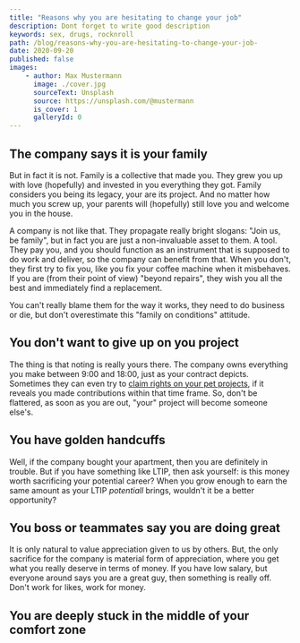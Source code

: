 ```yaml
---
title: "Reasons why you are hesitating to change your job"
description: Dont forget to write good description
keywords: sex, drugs, rocknroll
path: /blog/reasons-why-you-are-hesitating-to-change-your-job-
date: 2020-09-20
published: false
images:
    - author: Max Mustermann
      image: ./cover.jpg
      sourceText: Unsplash
      source: https://unsplash.com/@mustermann
      is_cover: 1
      galleryId: 0
---
```



## The company says it is your family

But in fact it is not. Family is a collective that made you. They grew you up with love (hopefully) and invested in you everything they got. Family considers you being its legacy, your are its project. And no matter how much you screw up, your parents will (hopefully) still love you and welcome you in the house.

A company is not like that. They propagate really bright slogans: "Join us, be family", but in fact you are just a non-invaluable asset to them. A tool. They pay you, and you should function as an instrument that is supposed to do work and deliver, so the company can benefit from that. When you don't, they first try to fix you, like you fix your coffee machine when it misbehaves.
If you are (from their point of view) "beyond repairs", they wish you all the best and immediately find a replacement.

You can't really blame them for the way it works, they need to do business or die, but don't overestimate this "family on conditions" attitude. 

## You don't want to give up on you project

The thing is that noting is really yours there. The company owns everything you make between 9:00 and 18:00, just as your contract depicts. Sometimes they can even try to [claim rights on your pet projects](https://thebell.io/en/corporate-raiding-scandal-engulfs-russian-internet-pioneer/), if it reveals you made contributions within that time frame.
So, don't be flattered, as soon as you are out, "your" project will become someone else's.

## You have golden handcuffs

Well, if the company bought your apartment, then you are definitely in trouble. But if you have something like LTIP, then ask yourself: is this money worth sacrificing your potential career? When you grow enough to earn the same amount as your LTIP *potentiall* brings, wouldn't it be a better opportunity?

## You boss or teammates say you are doing great

It is only natural to value appreciation given to us by others. But, the only sacrifice for the company is material form of appreciation, where you get what you really deserve in terms of money.
If you have low salary, but everyone around says you are a great guy, then something is really off.
Don't work for likes, work for money.

## You are deeply stuck in the middle of your comfort zone

